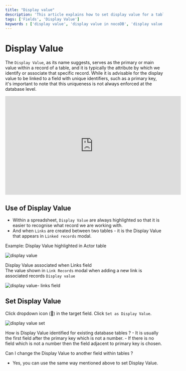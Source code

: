 ```yaml
---
title: "Display value"
description: 'This article explains how to set display value for a table & its use.'
tags: ['Fields', 'Display Value']
keywords : ['display value', 'display value in nocoDB', 'display value in nocoDB']
---
```


# Display Value

The `Display Value`, as its name suggests, serves as the primary or main value within a record of a table, and it is typically the attribute by which we identify or associate that specific record. While it is advisable for the display value to be linked to a field with unique identifiers, such as a primary key, it's important to note that this uniqueness is not always enforced at the database level.

<center>
    <iframe width="560" height="315" src="https://www.youtube.com/embed/GAPAec6zXQ8?si=G_61hrI3gV_xYTrt?&start=13" frameBorder="0" allow="accelerometer; autoplay; clipboard-write; encrypted-media; gyroscope; picture-in-picture" allowFullScreen ></iframe>
</center>

## Use of Display Value
- Within a spreadsheet, `Display Value` are always highlighted so that it is easier to recognise what record we are working with.
- And when `Links` are created between two tables - it is the Display Value that appears in `Linked records` modal.

Example: 
Display Value highlighted in Actor table

![display value](/img/v2/fields/display-value.png)

Display Value associated when Links field  
The value shown in `Link Records` modal when adding a new link is associated records `Display value`  
  
![display value- links field](/img/v2/fields/display-value-in-linked-record.png)


## Set Display Value
Click dropdown icon (🔽) in the target field. Click `Set as Display Value`.  
  
![display value set](/img/v2/fields/set-as-display-value.png)

<Callout type="info">
    How is Display Value identified for existing database tables ?
- It is usually the first field after the primary key which is not a number.
- If there is no field which is not a number then the field adjacent to primary key is chosen.

Can I change the Display Value to another field within tables ?
- Yes, you can use the same way mentioned above to set Display Value.
</Callout>


